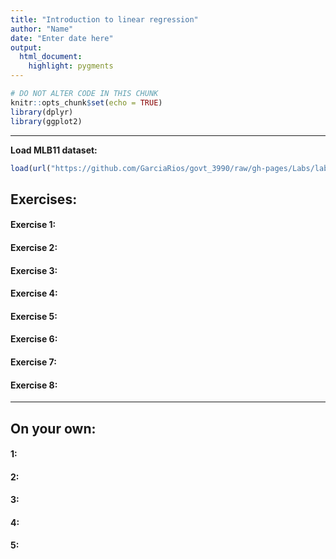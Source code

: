 ```yaml
---
title: "Introduction to linear regression"
author: "Name"
date: "Enter date here"
output: 
  html_document: 
    highlight: pygments
---
```

```r
# DO NOT ALTER CODE IN THIS CHUNK
knitr::opts_chunk$set(echo = TRUE)
library(dplyr)
library(ggplot2)
```



* * *

**Load MLB11 dataset:**
```r
load(url("https://github.com/GarciaRios/govt_3990/raw/gh-pages/Labs/lab7/mlb11.RData"))
```


## Exercises:

#### Exercise 1: 


#### Exercise 2: 


#### Exercise 3: 


#### Exercise 4: 


#### Exercise 5:


#### Exercise 6:


#### Exercise 7:


#### Exercise 8:

* * *

## On your own:

#### 1: 


#### 2: 


#### 3:


#### 4:


#### 5: 

